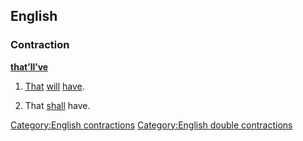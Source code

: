 ==English==

===Contraction===
'''[[that]][['ll|’ll]][['ve|’ve]]'''

# {{non-standard}} [[that|That]] [[will]] [[have]].
# {{non-standard}} That [[shall]] have.

[[Category:English contractions]]
[[Category:English double contractions]]
